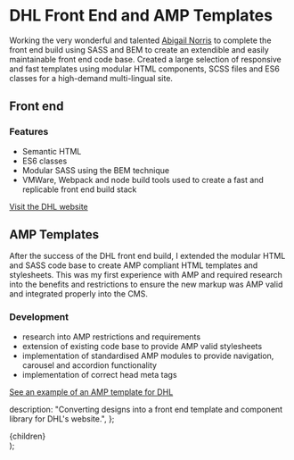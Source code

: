 

# DHL Front End and AMP Templates

Working the very wonderful and talented [Abigail Norris](https://abigailnorris.carbonmade.com/) to complete the front end build using SASS and BEM to create an extendible and easily maintainable front end code base. Created a large selection of responsive and fast templates using modular HTML components, SCSS files and ES6 classes for a high-demand multi-lingual site.

## Front end

<ImageWithCaption
  src="/dhl.png"
  altText="The hero section of a lovely DHL Discover article page.  A graphic representation of a logistics centre lends context to the bold and engaging article headline."
  caption="The DHL hero component, in situ on an article page template."
  width={1440}
  height={900}
/>

### Features

- Semantic HTML
- ES6 classes
- Modular SASS using the BEM technique
- VMWare, Webpack and node build tools used to create a fast and replicable front end build stack

[Visit the DHL website](https://discover.dhl.com)

## AMP Templates

After the success of the DHL front end build, I extended the modular HTML and SASS code base to create AMP compliant HTML templates and stylesheets. This was my first experience with AMP and required research into the benefits and restrictions to ensure the new markup was AMP valid and integrated properly into the CMS.

<ImageWithCaption
  src="/dhl-amp.png"
  altText="The top half of a special accelerated mobile page on DHL's website."
  caption="The DHL accelerated mobile page template for articles."
  width={411}
  height={731}
  portrait={true}
/>

### Development

- research into AMP restrictions and requirements
- extension of existing code base to provide AMP valid stylesheets
- implementation of standardised AMP modules to provide navigation, carousel and accordion functionality
- implementation of correct head meta tags

[See an example of an AMP template for DHL](https://discover.dhl.com/business/market-intelligence/changing-chinese-shopping-habits/How-has-COVID-19-changed-Chinese-shopping-habits)

  description:
    "Converting designs into a front end template and component library for DHL's website.",
};

  <Layout>
    <Head pageTitle="Projects, DHL Front End" meta={meta} />
    <Breadcrumbs
      crumbs={[
        { title: "Home", url: "/" },
        { title: "Projects" },
        { title: "DHL Front End" },
      ]}
    />
    <main id="main-content">{children}</main>
  </Layout>
);
